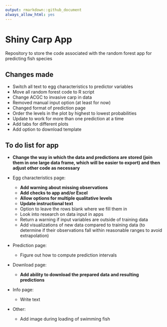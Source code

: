 ```yaml
---
output: rmarkdown::github_document
always_allow_html: yes
---
```


# Shiny Carp App

Repository to store the code associated with the random forest app for predicting fish species

## Changes made

- Switch all text to egg characteristics to predictor variables
- Move all random forest code to R script
- Change ACGC to invasive carp in data
- Removed manual input option (at least for now)
- Changed format of prediction page
- Order the levels in the plot by highest to lowest probabilities
- Update to work for more than one prediction at a time
- Add tabs for different plots
- Add option to download template

## To do list for app

- **Change the way in which the data and predictions are stored (join them in one large data frame, which will be easier to export) and then adjust other code as necessary**

- Egg characteristics page:
  - **Add warning about missing observations**
  - **Add checks to app and/or Excel**
  - **Allow options for multiple qualitative levels**
  - **Update instructional text**
  - Option to leave the rows blank where we fill them in
  - Look into research on data input in apps
  - Return a warning if input variables are outside of training data
  - Add visualizations of new data compared to training data (to determine if their observations fall within reasonable ranges to avoid extrapolation)
  
- Prediction page:
  - Figure out how to compute prediction intervals
  
- Download page:
  - **Add ability to download the prepared data and resulting predictions**

- Info page:
  - Write text
  
- Other:
  - Add image during loading of swimming fish